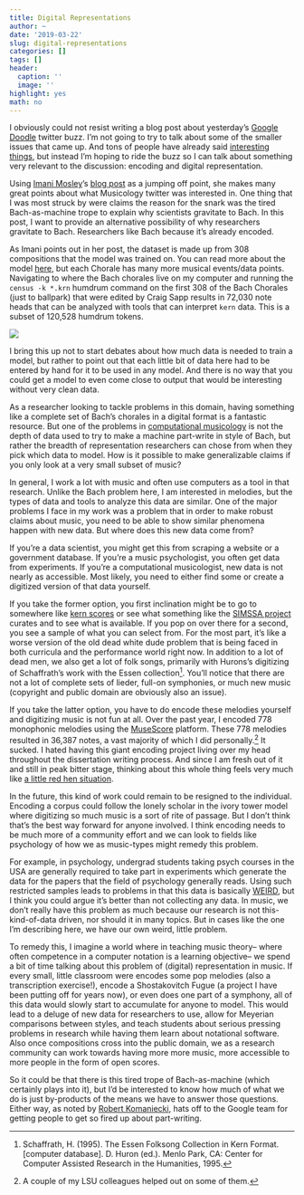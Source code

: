 ```yaml
---
title: Digital Representations
author: ~
date: '2019-03-22'
slug: digital-representations
categories: []
tags: []
header:
  caption: ''
  image: ''
highlight: yes
math: no
---
```


I obviously could not resist writing a blog post about yesterday's [Google Doodle](https://www.google.com/doodles/celebrating-johann-sebastian-bach) twitter buzz.
I'm not going to try to talk about some of the smaller issues that came up.
And tons of people have already said [interesting things](https://medium.com/@tompkinsguitar/googles-bach-ai-a-machine-learning-scientist-with-a-phd-in-music-theory-reacts-68d055f2461d?fbclid=IwAR1CuMvjwoAC1o0EPfBU5pa2mglRKp5BLcHpydh82HxHNktosxA3Ns7QgAg), but instead I'm hoping to ride the buzz so I can talk about something very relevant to the discussion: encoding and digital representation.

Using [Imani Mosley](https://twitter.com/imanimosley)'s [blog post](http://www.imanimosley.com/humanistmachines/2019/3/21/breaking-the-doodle) as a jumping off point, she makes many great points about what Musicology twitter was interested in.
One thing that I was most struck by were claims the reason for the snark was the tired Bach-as-machine trope to explain why scientists gravitate to Bach.
In this post, I want to provide an alternative possibility of why researchers gravitate to Bach.
Researchers like Bach because it's already encoded.

As Imani points out in her post, the dataset is made up from 308 compositions that the model was trained on.
You can read more about the model [here](https://magenta.tensorflow.org/coconet), but each Chorale has many more musical events/data points.
Navigating to where the Bach chorales live on my computer and running the ```census -k *.krn``` humdrum command on the first 308 of the Bach Chorales (just to ballpark) that were edited by Craig Sapp results in 72,030 note heads that can be analyzed with tools that can interpret ```kern``` data.
This is a subset of 120,528 humdrum tokens.

![](/img/digrep/kern1.png)

I bring this up not to start debates about how much data is needed to train a model, but rather to point out that each little bit of data here had to be entered by hand for it to be used in any model.
And there is no way that you could get a model to even come close to output that would be interesting without very clean data. 

As a researcher looking to tackle problems in this domain, having something like a complete set of Bach's chorales in a digital format is a fantastic resource.
But one of the problems in [computational musicology](https://en.wikipedia.org/wiki/Computational_musicology) is not the depth of data used to try to make a machine part-write in style of Bach, but rather the breadth of representation researchers can chose from when they pick which data to model.
How is it possible to make generalizable claims if you only look at a very small subset of music?

In general, I work a lot with music and often use computers as a tool in that research.
Unlike the Bach problem here, I am interested in melodies, but the types of data and tools to analyze this data are similar.
One of the major problems I face in my work was a problem that in order to make robust claims about music, you need to be able to show similar phenomena happen with new data.
But where does this new data come from?

If you're a data scientist, you might get this from scraping a website or a government database.
If you're a music psychologist, you often get data from experiments.
If you're a computational musicologist, new data is not nearly as accessible.
Most likely, you need to either find some or create a digitized version of that data yourself.

If you take the former option, you first inclination might be to go to somewhere like [kern scores](http://kern.ccarh.org/) or see what something like the [SIMSSA project](https://simssa.ca/) curates and to see what is available.
If you pop on over there for a second, you see a sample of what you can select from.
For the most part, it's like a worse version of the old dead white dude problem that is being faced in both curricula and the performance world right now.
In addition to a lot of dead men, we also get a lot of folk songs, primarily with Hurons's digitizing of Schaffrath's work with the Essen collection^[Schaffrath, H. (1995). The Essen Folksong Collection in Kern Format. [computer database]. D. Huron (ed.). Menlo Park, CA: Center for Computer Assisted Research in the Humanities, 1995.].
You'll notice that there are not a lot of complete sets of lieder, full-on symphonies, or much new music (copyright and public domain are obviously also an issue).

If you take the latter option, you have to do encode these melodies yourself and digitizing music is not fun at all.
Over the past year, I encoded 778 monophonic melodies using the [MuseScore](https://musescore.org/en) platform.
These 778 melodies resulted in 36,387 notes, a vast majority of which I did personally.^[A couple of my LSU colleagues helped out on some of them.]
It sucked.
I hated having this giant encoding project living over my head throughout the dissertation writing process.
And since I am fresh out of it and still in peak bitter stage, thinking about this whole thing feels very much like [a little red hen situation](https://en.wikipedia.org/wiki/The_Little_Red_Hen).

In the future, this kind of work could remain to be resigned to the individual.
Encoding a corpus could follow the lonely scholar in the ivory tower model where digitizing so much music is a sort of rite of passage.
But I don't think that's the best way forward for anyone involved.
I think encoding needs to be much more of a community effort and we can look to fields like psychology of how we as music-types might remedy this problem.

For example, in psychology, undergrad students taking psych courses in the USA are generally required to take part in experiments which generate the data for the papers that the field of psychology generally reads. 
Using such restricted samples leads to problems in that this data is basically [WEIRD](https://slate.com/technology/2013/05/weird-psychology-social-science-researchers-rely-too-much-on-western-college-students.html), but I think you could argue it's better than not collecting any data.
In music, we don't really have this problem as much because our research is not this-kind-of-data driven, nor should it in many topics.
But in cases like the one I'm describing here, we have our own weird, little problem. 

To remedy this, I imagine a world where in teaching music theory-- where often competence in a computer notation is a learning objective-- we spend a bit of time talking about this problem of (digital) representation in music.
If every small, little classroom were encodes some pop melodies (also a transcription exercise!), encode a Shostakovitch Fugue (a project I have been putting off for years now), or even does one part of a symphony, all of this data would slowly start to accumulate for anyone to model.
This would lead to a deluge of new data for researchers to use, allow for Meyerian comparisons between styles, and teach students about serious pressing problems in research while having them learn about notational software.
Also once compositions cross into the public domain, we as a research community can work towards having more more music, more accessible to more people in the form of open scores.

So it could be that there is this tired trope of Bach-as-machine (which certainly plays into it), but I'd be interested to know how much of what we do is just by-products of the means we have to answer those questions.
Either way, as noted by [Robert Komaniecki](https://twitter.com/Komaniecki_R/status/1108825660653473792), hats off to the Google team for getting people to get so fired up about part-writing.